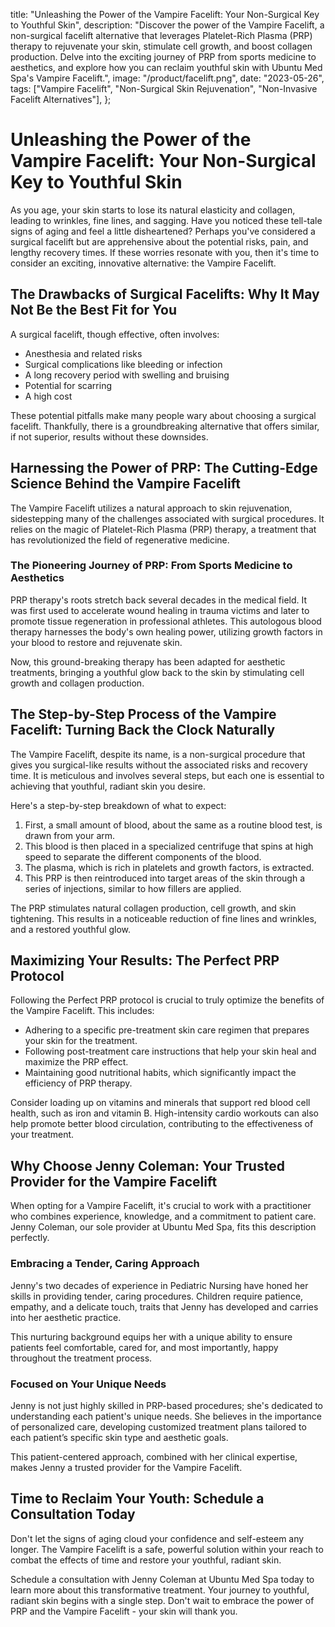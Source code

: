   title: "Unleashing the Power of the Vampire Facelift: Your Non-Surgical Key to Youthful Skin",
  description:
    "Discover the power of the Vampire Facelift, a non-surgical facelift alternative that leverages Platelet-Rich Plasma (PRP) therapy to rejuvenate your skin, stimulate cell growth, and boost collagen production. Delve into the exciting journey of PRP from sports medicine to aesthetics, and explore how you can reclaim youthful skin with Ubuntu Med Spa's Vampire Facelift.",
  image: "/product/facelift.png",
  date: "2023-05-26",
  tags: ["Vampire Facelift", "Non-Surgical Skin Rejuvenation", "Non-Invasive Facelift Alternatives"],
};

# Unleashing the Power of the Vampire Facelift: Your Non-Surgical Key to Youthful Skin

As you age, your skin starts to lose its natural elasticity and collagen, leading to wrinkles, fine lines, and sagging. Have you noticed these tell-tale signs of aging and feel a little disheartened? Perhaps you've considered a surgical facelift but are apprehensive about the potential risks, pain, and lengthy recovery times. If these worries resonate with you, then it's time to consider an exciting, innovative alternative: the Vampire Facelift.

## The Drawbacks of Surgical Facelifts: Why It May Not Be the Best Fit for You

A surgical facelift, though effective, often involves:

- Anesthesia and related risks
- Surgical complications like bleeding or infection
- A long recovery period with swelling and bruising
- Potential for scarring
- A high cost

These potential pitfalls make many people wary about choosing a surgical facelift. Thankfully, there is a groundbreaking alternative that offers similar, if not superior, results without these downsides.

## Harnessing the Power of PRP: The Cutting-Edge Science Behind the Vampire Facelift

The Vampire Facelift utilizes a natural approach to skin rejuvenation, sidestepping many of the challenges associated with surgical procedures. It relies on the magic of Platelet-Rich Plasma (PRP) therapy, a treatment that has revolutionized the field of regenerative medicine.

### The Pioneering Journey of PRP: From Sports Medicine to Aesthetics

PRP therapy's roots stretch back several decades in the medical field. It was first used to accelerate wound healing in trauma victims and later to promote tissue regeneration in professional athletes. This autologous blood therapy harnesses the body's own healing power, utilizing growth factors in your blood to restore and rejuvenate skin.

Now, this ground-breaking therapy has been adapted for aesthetic treatments, bringing a youthful glow back to the skin by stimulating cell growth and collagen production.

## The Step-by-Step Process of the Vampire Facelift: Turning Back the Clock Naturally

The Vampire Facelift, despite its name, is a non-surgical procedure that gives you surgical-like results without the associated risks and recovery time. It is meticulous and involves several steps, but each one is essential to achieving that youthful, radiant skin you desire.

Here's a step-by-step breakdown of what to expect:

1. First, a small amount of blood, about the same as a routine blood test, is drawn from your arm.
2. This blood is then placed in a specialized centrifuge that spins at high speed to separate the different components of the blood.
3. The plasma, which is rich in platelets and growth factors, is extracted.
4. This PRP is then reintroduced into target areas of the skin through a series of injections, similar to how fillers are applied.

The PRP stimulates natural collagen production, cell growth, and skin tightening. This results in a noticeable reduction of fine lines and wrinkles, and a restored youthful glow.

## Maximizing Your Results: The Perfect PRP Protocol

Following the Perfect PRP protocol is crucial to truly optimize the benefits of the Vampire Facelift. This includes:

- Adhering to a specific pre-treatment skin care regimen that prepares your skin for the treatment.
- Following post-treatment care instructions that help your skin heal and maximize the PRP effect.
- Maintaining good nutritional habits, which significantly impact the efficiency of PRP therapy.

Consider loading up on vitamins and minerals that support red blood cell health, such as iron and vitamin B. High-intensity cardio workouts can also help promote better blood circulation, contributing to the effectiveness of your treatment.

## Why Choose Jenny Coleman: Your Trusted Provider for the Vampire Facelift

When opting for a Vampire Facelift, it's crucial to work with a practitioner who combines experience, knowledge, and a commitment to patient care. Jenny Coleman, our sole provider at Ubuntu Med Spa, fits this description perfectly.

### Embracing a Tender, Caring Approach

Jenny's two decades of experience in Pediatric Nursing have honed her skills in providing tender, caring procedures. Children require patience, empathy, and a delicate touch, traits that Jenny has developed and carries into her aesthetic practice.

This nurturing background equips her with a unique ability to ensure patients feel comfortable, cared for, and most importantly, happy throughout the treatment process.

### Focused on Your Unique Needs

Jenny is not just highly skilled in PRP-based procedures; she's dedicated to understanding each patient's unique needs. She believes in the importance of personalized care, developing customized treatment plans tailored to each patient’s specific skin type and aesthetic goals.

This patient-centered approach, combined with her clinical expertise, makes Jenny a trusted provider for the Vampire Facelift.

## Time to Reclaim Your Youth: Schedule a Consultation Today

Don't let the signs of aging cloud your confidence and self-esteem any longer. The Vampire Facelift is a safe, powerful solution within your reach to combat the effects of time and restore your youthful, radiant skin.

Schedule a consultation with Jenny Coleman at Ubuntu Med Spa today to learn more about this transformative treatment. Your journey to youthful, radiant skin begins with a single step. Don't wait to embrace the power of PRP and the Vampire Facelift - your skin will thank you.
